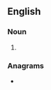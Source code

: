 ==English==

===Noun===
{{head|en|noun form}}

# {{plural of|organohalide|lang=en}}

===Anagrams===
* {{anagrams|en|a=aadeghilnoors|radiohalogens}}